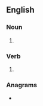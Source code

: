==English==

===Noun===
{{head|en|noun form}}

# {{plural of|rebrand|lang=en}}

===Verb===
{{head|en|verb form}}

# {{en-third-person singular of|rebrand}}

===Anagrams===
* {{anagrams|en|a=abdenrrs|Branders|bernards|branders}}